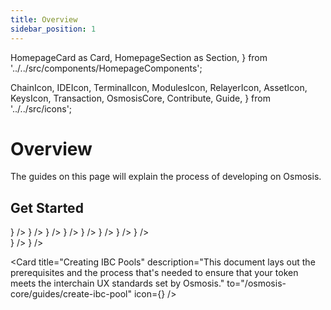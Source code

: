 ```yaml
---
title: Overview
sidebar_position: 1
---
```

  HomepageCard as Card,
  HomepageSection as Section,
} from '../../src/components/HomepageComponents';

  ChainIcon,
  IDEIcon,
  TerminalIcon,
  ModulesIcon,
  RelayerIcon,
  AssetIcon,
  KeysIcon,
  Transaction,
  OsmosisCore,
  Contribute,
  Guide,
} from '../../src/icons';

# Overview

The guides on this page will explain the process of developing on Osmosis.


 ## Get Started
   <Section title="Developers" id="web-sdks" hasSubSections >

   <Section>
  <Card
    title="Build and Test Osmosis Source Code"
    description="Getting started with building and testing Osmosis codebase"
    to="/osmosis-core/build"
    icon={<OsmosisCore />}
  />
  <Card
    title="IDE Setup"
    description="Recommended IDE setup for developing on Osmosis in Go"
    to="/osmosis-core/ide-guide"
    icon={<IDEIcon />}
  />
  <Card
    title="Osmosisd CLI"
    description="Install osmosisd to join the network or simple query it."
    to="/osmosis-core/osmosisd"
    icon={<TerminalIcon />}
  />
  <Card
    title="Modules"
    description="Osmosis modules and their respective CLI commands"
    to="/osmosis-core/modules"
    icon={<ModulesIcon />}
  />
  <Card
    title="Relaying"
    description=" Relay IBC packets between Osmosis and other chains"
    to="/osmosis-core/relaying"
    icon={<RelayerIcon />}
  />
  <Card
    title="Assets"
    description="     Currently supported assets on Osmosis with their corresponding channels and IBC denoms."
    to="/osmosis-core/asset-info"
    icon={<AssetIcon />}
  />
  <Card
    title="Key Management"
    description="Managing keys via CLI and advanced operations such as multisig wallets"
    to="/osmosis-core/category/keys-management"
    icon={<KeysIcon />}
  />
  <Card
    title="Contributing"
    description=" Guidelines to contributing to Osmosis core development."
    to="/osmosis-core/contributing"
    icon={<Contribute />}
  />
  </Section>

  </Section>

   <Section title="Guides" id="web-sdks" hasSubSections >

   <Section>
    <Card
    title="Transaction Structure"
    description=" Understanding the structure of a transaction on the Osmosis blockchain"
    to="/osmosis-core/guides/structure"
    icon={<Guide />}
  />
   <Card
    title="Performance & Profiling"
    description="Learn how to measure performance and profile your node"
  to="/osmosis-core/guides/performance"
    icon={<Guide />}
  />

  <Card
    title="Creating IBC Pools"
    description="This document lays out the prerequisites and the  process that's needed to ensure that your token meets the interchain UX standards set by Osmosis."
  to="/osmosis-core/guides/create-ibc-pool"
    icon={<Guide />}
  />
  </Section>

  </Section>
